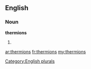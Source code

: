 ==English==

===Noun===
'''thermions'''

# {{plural of|[[thermion]]}}

[[Category:English plurals]]

[[ar:thermions]]
[[fr:thermions]]
[[my:thermions]]